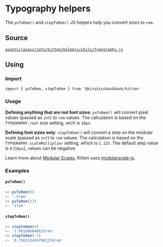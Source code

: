 
<Meta title="Helpers/Typography (pxToRem & stepToRem)" />

# Typography helpers

The `pxToRem()` and `stepToRem()` JS helpers help you convert sizes to `rem`.

## Source

[`assets/javascripts/kitten/helpers/utils/typography.js`](https://github.com/KissKissBankBank/kitten/blob/master/assets/javascripts/kitten/helpers/utils/typography.js)

## Using

### Import

```
import { pxToRem, stepToRem } from '@kisskissbankbank/kitten'
```

### Usage

**Defining anything that are not font sizes**:
`pxToRem()` will convert pixel values (passed as `int`) to `rem` values.
The calculation is based on the `TYPOGRAPHY.root` size setting, wich is `16px`.

**Defining font sizes only**:
`stepToRem()` will convert a step on the modular scale (passed as `int`) to `rem` values.
The calculation is based on the `TYPOGRAPHY.scaleMultiplier` setting, which is `1.125`. The default step value is `0` (`16px`), values can be negative.

Learn more about [Modular Scales](https://www.modularscale.com/),
Kitten uses [modularscale-js](https://github.com/modularscale/modularscale-js).

### Examples

#### `pxToRem()`

```js
>> pxToRem(8)
<- '.5rem'
>> pxToRem(32)
<- '2rem'
```

#### `stepToRem()`

```js
>> stepToRem(4)
<- '1.601806640625rem'
>> stepToRem(-2)
<- '0.7901234567901234rem'
```


